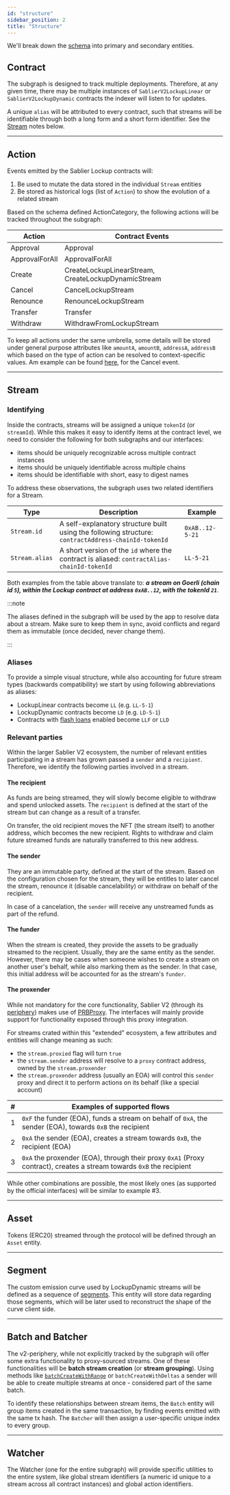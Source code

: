 ```yaml
---
id: "structure"
sidebar_position: 2
title: "Structure"
---
```


We'll break down the [schema](https://github.com/sablier-labs/v2-subgraphs/blob/main/packages/core/schema.graphql) into
primary and secondary entities.

## Contract

The subgraph is designed to track multiple deployments. Therefore, at any given time, there may be multiple instances of
`SablierV2LockupLinear` or `SablierV2LockupDynamic` contracts the indexer will listen to for updates.

A unique `alias` will be attributed to every contract, such that streams will be identifiable through both a long form
and a short form identifier. See the [Stream](#stream) notes below.

---

## Action

Events emitted by the Sablier Lockup contracts will:

1. Be used to mutate the data stored in the individual `Stream` entities
2. Be stored as historical logs (list of `Action`) to show the evolution of a related stream

Based on the schema defined ActionCategory, the following actions will be tracked throughout the subgraph:

| Action         | Contract Events                                     |
| -------------- | --------------------------------------------------- |
| Approval       | Approval                                            |
| ApprovalForAll | ApprovalForAll                                      |
| Create         | CreateLockupLinearStream, CreateLockupDynamicStream |
| Cancel         | CancelLockupStream                                  |
| Renounce       | RenounceLockupStream                                |
| Transfer       | Transfer                                            |
| Withdraw       | WithdrawFromLockupStream                            |

To keep all actions under the same umbrella, some details will be stored under general purpose attributes like
`amountA`, `amountB`, `addressA`, `addressB` which based on the type of action can be resolved to context-specific
values. Am example can be found
[here](https://github.com/sablier-labs/v2-subgraphs/blob/36db1f3e3c4bd2558016b948b1b284900974d8ae/packages/core/src/mappings/handle-stream.ts#L79-L82),
for the Cancel event.

---

## Stream

### Identifying

Inside the contracts, streams will be assigned a unique `tokenId` (or `streamId`). While this makes it easy to identify
items at the contract level, we need to consider the following for both subgraphs and our interfaces:

- items should be uniquely recognizable across multiple contract instances
- items should be uniquely identifiable across multiple chains
- items should be identifiable with short, easy to digest names

To address these observations, the subgraph uses two related identifiers for a Stream.

| Type           | Description                                                                                         | Example                      |
| -------------- | --------------------------------------------------------------------------------------------------- | ---------------------------- |
| `Stream.id`    | A self-explanatory structure built using the following structure: `contractAddress-chainId-tokenId` | <nobr>`0xAB..12-5-21`</nobr> |
| `Stream.alias` | A short version of the `id` where the contract is aliased: `contractAlias-chainId-tokenId`          | <nobr>`LL-5-21`</nobr>       |

Both examples from the table above translate to: **_a stream on Goerli (chain id `5`), within the Lockup contract at
address `0xAB..12`, with the tokenId `21`_**.

:::note

The aliases defined in the subgraph will be used by the app to resolve data about a stream. Make sure to keep them in
sync, avoid conflicts and regard them as immutable (once decided, never change them).

:::

### Aliases

To provide a simple visual structure, while also accounting for future stream types (backwards compatibility) we start
by using following abbreviations as aliases:

- LockupLinear contracts become `LL` (e.g. `LL-5-1`)
- LockupDynamic contracts become `LD` (e.g. `LD-5-1`)
- Contracts with [flash loans](/contracts/v2/guides/flash-loans) enabled become `LLF` or `LLD`

### Relevant parties

Within the larger Sablier V2 ecosystem, the number of relevant entities participating in a stream has grown passed a
`sender` and a `recipient`. Therefore, we identify the following parties involved in a stream.

#### The recipient

As funds are being streamed, they will slowly become eligible to withdraw and spend unlocked assets. The `recipient` is
defined at the start of the stream but can change as a result of a transfer.

On transfer, the old recipient moves the NFT (the stream itself) to another address, which becomes the new recipient.
Rights to withdraw and claim future streamed funds are naturally transferred to this new address.

#### The sender

They are an immutable party, defined at the start of the stream. Based on the configuration chosen for the stream, they
will be entitles to later cancel the stream, renounce it (disable cancelability) or withdraw on behalf of the recipient.

In case of a cancelation, the `sender` will receive any unstreamed funds as part of the refund.

#### The funder

When the stream is created, they provide the assets to be gradually streamed to the recipient. Usually, they are the
same entity as the sender. However, there may be cases when someone wishes to create a stream on another user's behalf,
while also marking them as the sender. In that case, this initial address will be accounted for as the stream's
`funder`.

#### The proxender

While not mandatory for the core functionality, Sablier V2 (through its
[periphery](https://github.com/sablier-labs/v2-periphery)) makes use of
[PRBProxy](https://github.com/paulrberg/prb-proxy). The interfaces will mainly provide support for functionality exposed
through this proxy integration.

For streams crated within this "extended" ecosystem, a few attributes and entities will change meaning as such:

- the `stream.proxied` flag will turn `true`
- the `stream.sender` address will resolve to a `proxy` contract address, owned by the `stream.proxender`
- the `stream.proxender` address (usually an EOA) will control this `sender` proxy and direct it to perform actions on
  its behalf (like a special account)

| #   | Examples of supported flows                                                                                          |
| --- | -------------------------------------------------------------------------------------------------------------------- |
| 1   | `0xF` the funder (EOA), funds a stream on behalf of `0xA`, the sender (EOA), towards `0xB` the recipient             |
| 2   | `0xA` the sender (EOA), creates a stream towards `0xB`, the recipient (EOA)                                          |
| 3   | `0xA` the proxender (EOA), through their proxy `0xA1` (Proxy contract), creates a stream towards `0xB` the recipient |

While other combinations are possible, the most likely ones (as supported by the official interfaces) will be similar to
example #3.

---

## Asset

Tokens (ERC20) streamed through the protocol will be defined through an `Asset` entity.

---

## Segment

The custom emission curve used by LockupDynamic streams will be defined as a sequence of
[segments](/concepts/protocol/segments). This entity will store data regarding those segments, which will be later used
to reconstruct the shape of the curve client side.

---

## Batch and Batcher

The v2-periphery, while not explicitly tracked by the subgraph will offer some extra functionality to proxy-sourced
streams. One of these functionalities will be **batch stream creation** (or **stream grouping**). Using methods like
[`batchCreateWithRange`](https://github.com/sablier-labs/v2-periphery/blob/main/src/SablierV2ProxyTarget.sol) or
`batchCreateWithDeltas` a sender will be able to create multiple streams at once - considered part of the same batch.

To identify these relationships between stream items, the `Batch` entity will group items created in the same
transaction, by finding events emitted with the same tx hash. The `Batcher` will then assign a user-specific unique
index to every group.

---

## Watcher

The Watcher (one for the entire subgraph) will provide specific utilities to the entire system, like global stream
identifiers (a numeric id unique to a stream across all contract instances) and global action identifiers.
